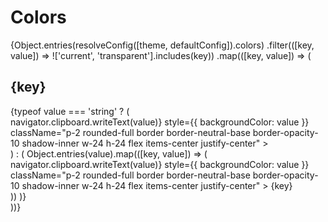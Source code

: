 

<Meta title="Framework/Colors" />

# Colors

<div>
  {Object.entries(resolveConfig([theme, defaultConfig]).colors)
    .filter(([key, value]) => !['current', 'transparent'].includes(key))
    .map(([key, value]) => (
      <div className="mb-4" key={key}>
        <h2 style={{ border: 0, fontSize: 16 }}>{key}</h2>
        <div className="flex flex-wrap gap-1 pb-8 bg-white pt-4">
          {typeof value === 'string' ? (
            <Tooltip title={value} key={value}>
              <div
                onClick={() => navigator.clipboard.writeText(value)}
                style={{ backgroundColor: value }}
                className="p-2 rounded-full border border-neutral-base border-opacity-10 shadow-inner w-24 h-24 flex items-center justify-center"
              ></div>
            </Tooltip>
          ) : (
            Object.entries(value).map(([key, value]) => (
              <Tooltip title={value} key={value}>
                <div
                  onClick={() => navigator.clipboard.writeText(value)}
                  style={{ backgroundColor: value }}
                  className="p-2 rounded-full border border-neutral-base border-opacity-10 shadow-inner w-24 h-24 flex items-center justify-center"
                >
                  {key}
                </div>
              </Tooltip>
            ))
          )}
        </div>
      </div>
    ))}
</div>
